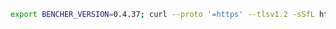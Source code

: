 ```sh
export BENCHER_VERSION=0.4.37; curl --proto '=https' --tlsv1.2 -sSfL https://bencher.dev/download/install-cli.sh | sh
```

